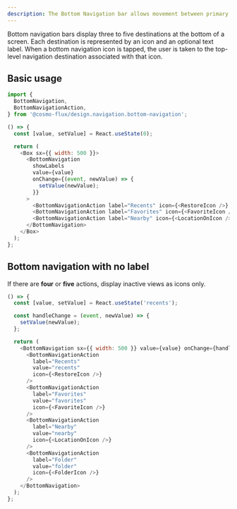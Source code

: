 ```yaml
---
description: The Bottom Navigation bar allows movement between primary destinations in an app.
---
```



Bottom navigation bars display three to five destinations at the bottom of a screen.
Each destination is represented by an icon and an optional text label.
When a bottom navigation icon is tapped, the user is taken to the top-level navigation destination associated with that icon.

## Basic usage

```js
import {
  BottomNavigation,
  BottomNavigationAction,
} from '@cosmo-flux/design.navigation.bottom-navigation';
```

```js live
() => {
  const [value, setValue] = React.useState(0);

  return (
    <Box sx={{ width: 500 }}>
      <BottomNavigation
        showLabels
        value={value}
        onChange={(event, newValue) => {
          setValue(newValue);
        }}
      >
        <BottomNavigationAction label="Recents" icon={<RestoreIcon />} />
        <BottomNavigationAction label="Favorites" icon={<FavoriteIcon />} />
        <BottomNavigationAction label="Nearby" icon={<LocationOnIcon />} />
      </BottomNavigation>
    </Box>
  );
};
```

## Bottom navigation with no label

If there are **four** or **five** actions, display inactive views as icons only.

```js live
() => {
  const [value, setValue] = React.useState('recents');

  const handleChange = (event, newValue) => {
    setValue(newValue);
  };

  return (
    <BottomNavigation sx={{ width: 500 }} value={value} onChange={handleChange}>
      <BottomNavigationAction
        label="Recents"
        value="recents"
        icon={<RestoreIcon />}
      />
      <BottomNavigationAction
        label="Favorites"
        value="favorites"
        icon={<FavoriteIcon />}
      />
      <BottomNavigationAction
        label="Nearby"
        value="nearby"
        icon={<LocationOnIcon />}
      />
      <BottomNavigationAction
        label="Folder"
        value="folder"
        icon={<FolderIcon />}
      />
    </BottomNavigation>
  );
};
```
